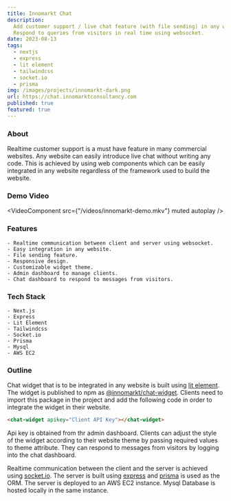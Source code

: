 ```yaml
---
title: Innomarkt Chat
description:
  Add customer support / live chat feature (with file sending) in any website using web components.
  Respond to queries from visitors in real time using websocket.
date: 2023-08-13
tags:
  - nextjs
  - express
  - lit element
  - tailwindcss
  - socket.io
  - prisma
img: /images/projects/innomarkt-dark.png
url: https://chat.innomarktconsultancy.com
published: true
featured: true
---
```



### About

Realtime customer support is a must have feature in many commercial websites. Any website can easily introduce live
chat without writing any code. This is achieved by using web components which can be easily integrated in
any website regardless of the framework used to build the website.

### Demo Video

<VideoComponent src={"/videos/innomarkt-demo.mkv"} muted autoplay />

### Features

    - Realtime communication between client and server using websocket.
    - Easy integration in any website.
    - File sending feature.
    - Responsive design.
    - Customizable widget theme.
    - Admin dashboard to manage clients.
    - Chat dashboard to respond to messages from visitors.

### Tech Stack

    - Next.js
    - Express
    - Lit Element
    - Tailwindcss
    - Socket.io
    - Prisma
    - Mysql
    - AWS EC2

### Outline

Chat widget that is to be integrated in any website is built using [lit element](https://lit.dev/). The widget is published
to npm as [@innomarkt/chat-widget](https://www.npmjs.com/package/@innomarkt/chat-widget). Clients need to import this package in
the project and add the following code in order to integrate the widget in their website.

```html
<chat-widget apikey="Client API Key"></chat-widget>
```

Api key is obtained from thr admin dashboard. Clients can adjust the style of the widget according to their website theme by passing
required values to theme attribute. They can respond to messages from visitors by logging into the chat dashboard.

Realtime communication between the client and the server is achieved using [socket.io](https://socket.io/). The server is built
using [express](https://expressjs.com/) and [prisma](https://www.prisma.io/) is used as the ORM. The server is deployed to
an AWS EC2 instance. Mysql Database is hosted locally in the same instance.
